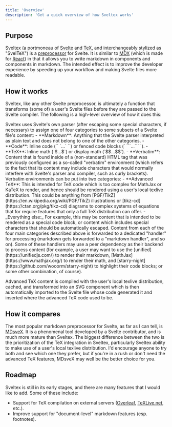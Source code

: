 ```yaml
---
title: 'Overview'
description: 'Get a quick overview of how Sveltex works'
---
```


## Purpose

Sveltex (a portmoneau of [Svelte](https://svelte.dev/) and
[TeX](https://en.wikipedia.org/wiki/TeX), and interchangeably stylized as
"SvelTeX") is a
[preprocessor](https://svelte.dev/docs/svelte-compiler#preprocess) for Svelte.
It is similar to [MDX](https://mdxjs.com/) (which is made for
[React](https://react.dev/)) in that it allows you to write markdown in
components and components in markdown. The intended effect is to improve the
developer experience by speeding up your workflow and making Svelte files more
readable.

## How it works

Sveltex, like any other Svelte preprocessor, is ultimately a function that
transforms (some of) a user's Svelte files before they are passed to the Svelte
compiler. The following is a high-level overview of how it does this:

<Steps>
<Step title="Parse File">
Sveltex uses Svelte's own parser (after escaping some special characters, if
necessary) to assign one of four categories to some subsets of a Svelte
file's content:
-   **Markdown**: Anything that the Svelte parser interpreted as plain text and
    does not belong to one of the other categories.
-   **Code**: Inline code (`` `...` ``) or fenced code blocks (` ```...``` `).
-   **TeX**: Inline math (`$...$`) or display math (`$$...$$`).
-   **Verbatim**: Content that is found inside of a (non-standard) HTML tag that
    was previously configured as a so-called "verbatim" environment (which
    refers to the fact that its content may include characters that would
    normally interfere with Svelte's parser and compiler, such as curly
    brackets). Verbatim environments can be put into two categories:
    -   **Advanced TeX**: This is intended for TeX code which is too complex for
        MathJax or KaTeX to render, and hence should be rendered using a user's
        local texlive distribution. This could be anything from
        [PGF/TikZ](https://en.wikipedia.org/wiki/PGF/TikZ) illustrations or
        [tikz-cd](https://ctan.org/pkg/tikz-cd) diagrams to complex systems of equations
        that for require features that only a full TeX distribution can offer.
    -   _Everything else:_ For example, this may be content that is intended to
        be rendered as a special code block, or content which includes special
        characters that should be automatically escaped.
</Step>
<Step title="Delegate">
Content from each of the four main categories described above is forwarded to a
dedicated "handler" for processing (markdown gets forwarded to a "markdown
handler", and so on). Some of these handlers may use a peer dependency as their
backend to process content (for example, a user may want to use the
[unified](https://unifiedjs.com/) to render their markdown,
[MathJax](https://www.mathjax.org/) to render their math, and
[starry-night](https://github.com/wooorm/starry-night) to highlight their code
blocks; or some other combination, of course).

Advanced TeX content is compiled with the user's local texlive distribution,
cached, and transformed into an SVG component which is then automatically
imported to the Svelte file whose code generated it and inserted where the
advanced TeX code used to be.

</Step>
</Steps>

## How it compares

The most popular markdown preprocessor for Svelte, as far as I can tell, is
[MDsveX](https://github.com/pngwn/MDsveX). It is a phenomenal tool developed by
a Svelte contributor, and is much more mature than Sveltex. The biggest
difference between the two is the prioritization of the TeX integration in
Sveltex, particularly Sveltex ability to make use of a user's local texlive
distribution. I'd encourage anyone to try both and see which one they prefer,
but if you're in a rush or don't need the advanced TeX features, MDsveX may well
be the better choice for you.

## Roadmap

Sveltex is still in its early stages, and there are many features that I would
like to add. Some of these include:

-   Support for TeX compilation on external servers
    ([Overleaf](https://github.com/overleaf/overleaf/tree/main/services/clsi),
    [TeXLive.net](https://texlive.net/), etc.).
-   Improve support for "document-level" markdown features (esp. footnotes).
